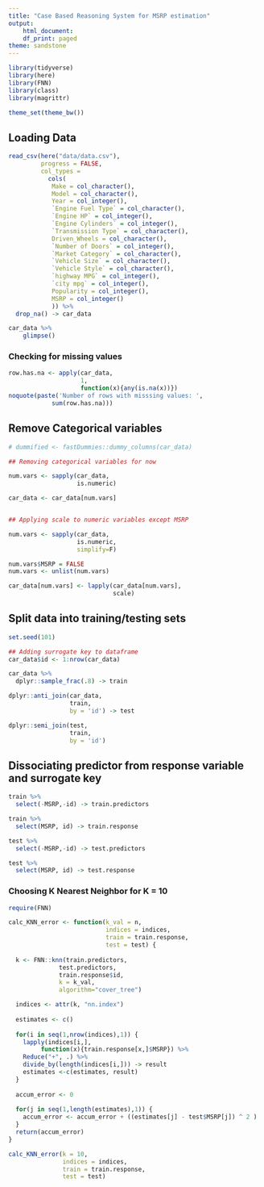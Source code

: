 ```yaml
---
title: "Case Based Reasoning System for MSRP estimation"
output:
    html_document:
    df_print: paged
theme: sandstone
---
```


```r
library(tidyverse)
library(here)
library(FNN)
library(class)
library(magrittr)

theme_set(theme_bw())
```

## Loading Data

```r
read_csv(here("data/data.csv"),
         progress = FALSE, 
         col_types =
           cols(
            Make = col_character(),
            Model = col_character(),
            Year = col_integer(),
            `Engine Fuel Type` = col_character(),
            `Engine HP` = col_integer(),
            `Engine Cylinders` = col_integer(),
            `Transmission Type` = col_character(),
            Driven_Wheels = col_character(),
            `Number of Doors` = col_integer(),
            `Market Category` = col_character(),
            `Vehicle Size` = col_character(),
            `Vehicle Style` = col_character(),
            `highway MPG` = col_integer(),
            `city mpg` = col_integer(),
            Popularity = col_integer(),
            MSRP = col_integer()
            )) %>% 
  drop_na() -> car_data 

car_data %>% 
    glimpse()
```

### Checking for missing values

```r
row.has.na <- apply(car_data, 
                    1,
                    function(x){any(is.na(x))})
noquote(paste('Number of rows with misssing values: ',
            sum(row.has.na)))
```

## Remove Categorical variables

```r
# dummified <- fastDummies::dummy_columns(car_data)
```

```r
## Removing categorical variables for now

num.vars <- sapply(car_data,
                   is.numeric)

car_data <- car_data[num.vars]


## Applying scale to numeric variables except MSRP

num.vars <- sapply(car_data,
                   is.numeric, 
                   simplify=F)

num.vars$MSRP = FALSE
num.vars <- unlist(num.vars)

car_data[num.vars] <- lapply(car_data[num.vars],
                             scale)
```

## Split data into training/testing sets 

```r
set.seed(101)

## Adding surrogate key to dataframe
car_data$id <- 1:nrow(car_data)

car_data %>% 
  dplyr::sample_frac(.8) -> train

dplyr::anti_join(car_data, 
                 train, 
                 by = 'id') -> test
```

```r
dplyr::semi_join(test, 
                 train, 
                 by = 'id') 
```


## Dissociating predictor from response variable and surrogate key

```r
train %>% 
  select(-MSRP,-id) -> train.predictors

train %>% 
  select(MSRP, id) -> train.response

test %>% 
  select(-MSRP,-id) -> test.predictors

test %>% 
  select(MSRP, id) -> test.response
```


### Choosing K Nearest Neighbor  for K = 10

```r
require(FNN)

calc_KNN_error <- function(k_val = n, 
                           indices = indices, 
                           train = train.response,
                           test = test) {
  
  k <- FNN::knn(train.predictors,
              test.predictors, 
              train.response$id,
              k = k_val,
              algorithm="cover_tree")

  indices <- attr(k, "nn.index")
  
  estimates <- c()
  
  for(i in seq(1,nrow(indices),1)) {
    lapply(indices[i,],
         function(x){train.response[x,]$MSRP}) %>% 
    Reduce("+", .) %>% 
    divide_by(length(indices[i,])) -> result
    estimates <-c(estimates, result)
  }
  
  accum_error <- 0
  
  for(j in seq(1,length(estimates),1)) {
    accum_error <- accum_error + ((estimates[j] - test$MSRP[j]) ^ 2 )
  }
  return(accum_error)
}
```

```r
calc_KNN_error(k = 10,
               indices = indices,
               train = train.response,
               test = test) 
```



